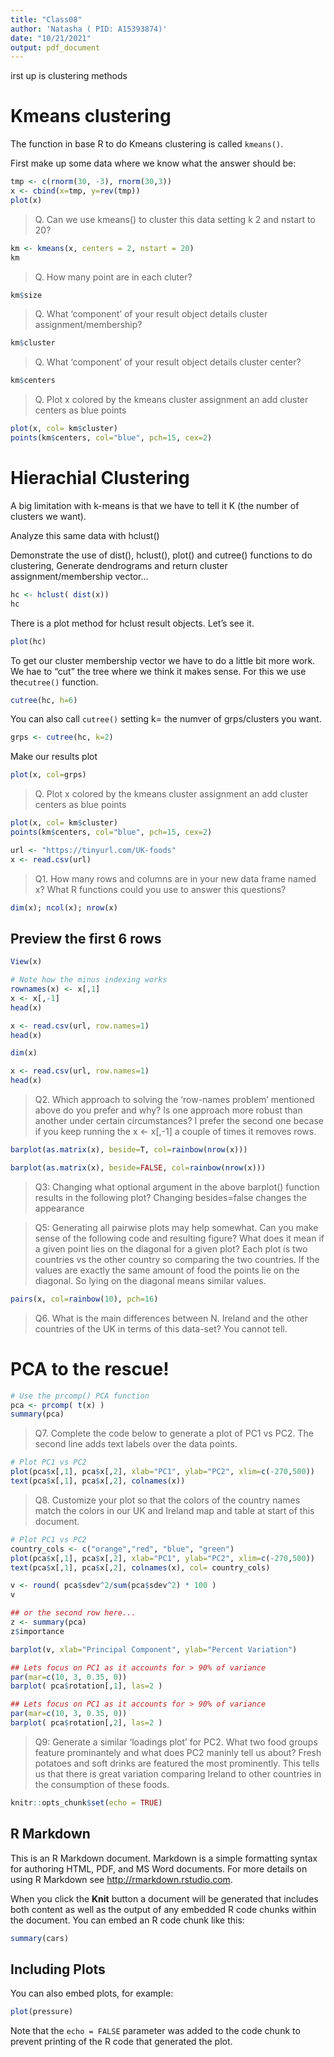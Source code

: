 ```yaml
---
title: "Class08"
author: 'Natasha ( PID: A15393874)'
date: "10/21/2021"
output: pdf_document
---
```



irst up is clustering methods

# Kmeans clustering

The function in base R to do Kmeans clustering is called `kmeans()`.

First make up some data where we know what the answer should be:

```r
tmp <- c(rnorm(30, -3), rnorm(30,3))
x <- cbind(x=tmp, y=rev(tmp))
plot(x)
```
> Q. Can we use kmeans() to cluster this data setting k 2 and nstart to 20?

```r
km <- kmeans(x, centers = 2, nstart = 20)
km
```
> Q. How many point are in each cluter?

```r
km$size
```


> Q. What 'component' of your result object details cluster assignment/membership?

```r
km$cluster
```

> Q. What 'component' of your result object details cluster center?

```r
km$centers
```

> Q. Plot x colored by the kmeans cluster assignment an add cluster centers as blue points

```r
plot(x, col= km$cluster)
points(km$centers, col="blue", pch=15, cex=2)
```

# Hierachial Clustering

A big limitation with k-means is that we have to tell it K (the number of clusters we want).


Analyze this same data with hclust()

Demonstrate the use of dist(), hclust(), plot() and cutree() functions to do clustering, 
Generate dendrograms and return cluster assignment/membership vector...

```r
hc <- hclust( dist(x))
hc
```

There is a plot method for hclust result objects. Let's see it.

```r
plot(hc)
```
To get our cluster membership vector we have to do a little bit more work. We hae to "cut" the tree where we think it makes sense. For this we use the`cutree()` function.
```r
cutree(hc, h=6)
```
You can also call `cutree()` setting k= the numver of grps/clusters you want.

```r
grps <- cutree(hc, k=2)
```

Make our results plot

```r
plot(x, col=grps)
```

> Q. Plot x colored by the kmeans cluster assignment an add cluster centers as blue points

```r
plot(x, col= km$cluster)
points(km$centers, col="blue", pch=15, cex=2)
```

```r
url <- "https://tinyurl.com/UK-foods"
x <- read.csv(url)
```
> Q1. How many rows and columns are in your new data frame named x? What R functions could you use to answer this questions?

```r
dim(x); ncol(x); nrow(x)
```

## Preview the first 6 rows
```r
View(x)
```

```r
# Note how the minus indexing works
rownames(x) <- x[,1]
x <- x[,-1]
head(x)
```




```r
x <- read.csv(url, row.names=1)
head(x)
```

```r
dim(x)
```
```r
x <- read.csv(url, row.names=1)
head(x)
```

> Q2. Which approach to solving the ‘row-names problem’ mentioned above do you prefer and why? Is one approach more robust than another under certain circumstances?
I prefer the second one becase if you keep running the x <- x[,-1]  a couple of times it removes rows.


```r
barplot(as.matrix(x), beside=T, col=rainbow(nrow(x)))
```
```r
barplot(as.matrix(x), beside=FALSE, col=rainbow(nrow(x)))
```

> Q3: Changing what optional argument in the above barplot() function results in the following plot?
Changing besides=false changes the appearance

> Q5: Generating all pairwise plots may help somewhat. Can you make sense of the following code and resulting figure? What does it mean if a given point lies on the diagonal for a given plot?
Each plot is two countries vs the other country so comparing the two countries. If the values are exactly the same amount of food the points lie on the diagonal. So lying on the diagonal means similar values.

```r
pairs(x, col=rainbow(10), pch=16)

```
> Q6. What is the main differences between N. Ireland and the other countries of the UK in terms of this data-set?
You cannot tell. 

# PCA to the rescue!
```r
# Use the prcomp() PCA function 
pca <- prcomp( t(x) )
summary(pca)
```
> Q7. Complete the code below to generate a plot of PC1 vs PC2. The second line adds text labels over the data points.

```r
# Plot PC1 vs PC2
plot(pca$x[,1], pca$x[,2], xlab="PC1", ylab="PC2", xlim=c(-270,500))
text(pca$x[,1], pca$x[,2], colnames(x))
```
> Q8. Customize your plot so that the colors of the country names match the colors in our UK and Ireland map and table at start of this document.

```r
# Plot PC1 vs PC2
country_cols <- c("orange","red", "blue", "green")
plot(pca$x[,1], pca$x[,2], xlab="PC1", ylab="PC2", xlim=c(-270,500))
text(pca$x[,1], pca$x[,2], colnames(x), col= country_cols)

```
```r
v <- round( pca$sdev^2/sum(pca$sdev^2) * 100 )
v
```
```r
## or the second row here...
z <- summary(pca)
z$importance
```

```r
barplot(v, xlab="Principal Component", ylab="Percent Variation")
```
```r
## Lets focus on PC1 as it accounts for > 90% of variance 
par(mar=c(10, 3, 0.35, 0))
barplot( pca$rotation[,1], las=2 )
```


```r
## Lets focus on PC1 as it accounts for > 90% of variance 
par(mar=c(10, 3, 0.35, 0))
barplot( pca$rotation[,2], las=2 )

```
> Q9: Generate a similar ‘loadings plot’ for PC2. What two food groups feature prominantely and what does PC2 maninly tell us about?
Fresh potatoes and soft drinks are featured the most prominently. This tells us that there is great variation comparing Ireland to other countries in the consumption of these foods. 

```r
knitr::opts_chunk$set(echo = TRUE)
```

## R Markdown

This is an R Markdown document. Markdown is a simple formatting syntax for authoring HTML, PDF, and MS Word documents. For more details on using R Markdown see <http://rmarkdown.rstudio.com>.

When you click the **Knit** button a document will be generated that includes both content as well as the output of any embedded R code chunks within the document. You can embed an R code chunk like this:

```r
summary(cars)
```

## Including Plots

You can also embed plots, for example:

```r
plot(pressure)
```

Note that the `echo = FALSE` parameter was added to the code chunk to prevent printing of the R code that generated the plot.
